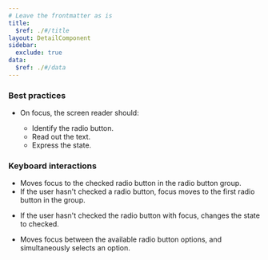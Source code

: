 ```yaml
---
# Leave the frontmatter as is
title:
  $ref: ./#/title
layout: DetailComponent
sidebar:
  exclude: true
data:
  $ref: ./#/data
---
```


### Best practices

- On focus, the screen reader should:

  - Identify the radio button.
  - Read out the text.
  - Express the state.

### Keyboard interactions

<KeyboardControls>
<KeyboardControl keyOrCombos="Tab">

- Moves focus to the checked radio button in the radio button group.
- If the user hasn't checked a radio button, focus moves to the first radio button in the group.

</KeyboardControl>
<KeyboardControl keyOrCombos="Space">

- If the user hasn't checked the radio button with focus, changes the state to checked.

</KeyboardControl>
<KeyboardControl keyOrCombos="Up/Down / Left/Right">

- Moves focus between the available radio button options, and simultaneously selects an option.

</KeyboardControl>
</KeyboardControls>
